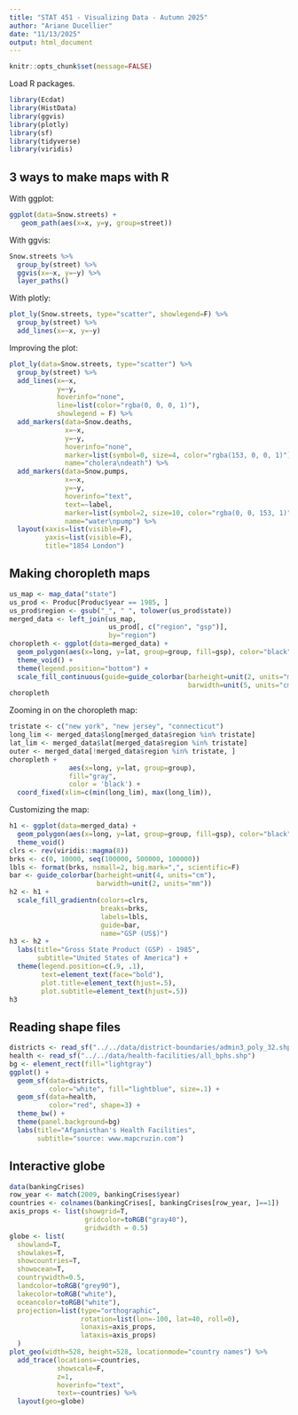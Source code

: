 ```yaml
---
title: "STAT 451 - Visualizing Data - Autumn 2025"
author: "Ariane Ducellier"
date: "11/13/2025"
output: html_document
---
```


```r
knitr::opts_chunk$set(message=FALSE)
```

Load R packages.

```r
library(Ecdat)
library(HistData)
library(ggvis)
library(plotly)
library(sf)
library(tidyverse)
library(viridis)
```

## 3 ways to make maps with R

With ggplot:

```r
ggplot(data=Snow.streets) + 
   geom_path(aes(x=x, y=y, group=street))
```

With ggvis:

```r
Snow.streets %>%
  group_by(street) %>% 
  ggvis(x=~x, y=~y) %>%
  layer_paths()
```

With plotly:

```r
plot_ly(Snow.streets, type="scatter", showlegend=F) %>% 
  group_by(street) %>%
  add_lines(x=~x, y=~y)
```

Improving the plot:

```r
plot_ly(data=Snow.streets, type="scatter") %>%
  group_by(street) %>%
  add_lines(x=~x,
            y=~y,
            hoverinfo="none",
            line=list(color="rgba(0, 0, 0, 1)"),
            showlegend = F) %>%
  add_markers(data=Snow.deaths,
              x=~x,
              y=~y,
              hoverinfo="none",
              marker=list(symbol=0, size=4, color="rgba(153, 0, 0, 1)"),
              name="cholera\ndeath") %>%
  add_markers(data=Snow.pumps,
              x=~x,
              y=~y,
              hoverinfo="text",
              text=~label,
              marker=list(symbol=2, size=10, color="rgba(0, 0, 153, 1)"),
              name="water\npump") %>%
  layout(xaxis=list(visible=F),
         yaxis=list(visible=F),
         title="1854 London")
```

## Making choropleth maps

```r
us_map <- map_data("state")
us_prod <- Produc[Produc$year == 1985, ]
us_prod$region <- gsub("_", " ", tolower(us_prod$state))
merged_data <- left_join(us_map,
                         us_prod[, c("region", "gsp")],
                         by="region")
choropleth <- ggplot(data=merged_data) +
  geom_polygon(aes(x=long, y=lat, group=group, fill=gsp), color="black") +
  theme_void() +
  theme(legend.position="bottom") +
  scale_fill_continuous(guide=guide_colorbar(barheight=unit(2, units="mm"),
                                             barwidth=unit(5, units="cm")))
choropleth 
```

Zooming in on the choropleth map:

```r
tristate <- c("new york", "new jersey", "connecticut")
long_lim <- merged_data$long[merged_data$region %in% tristate]
lat_lim <- merged_data$lat[merged_data$region %in% tristate]
outer <- merged_data[!merged_data$region %in% tristate, ]
choropleth +                                                                            geom_polygon(data=outer,
               aes(x=long, y=lat, group=group),
               fill="gray",
               color = 'black') +
  coord_fixed(xlim=c(min(long_lim), max(long_lim)),                                                 ylim=c(min(lat_lim), max(lat_lim)),                                                   ratio=1.3)     
```

Customizing the map:

```r
h1 <- ggplot(data=merged_data) +                                                  
  geom_polygon(aes(x=long, y=lat, group=group, fill=gsp), color="black") +
  theme_void()
clrs <- rev(viridis::magma(8))
brks <- c(0, 10000, seq(100000, 500000, 100000))
lbls <- format(brks, nsmall=2, big.mark=",", scientific=F)
bar <- guide_colorbar(barheight=unit(4, units="cm"), 
                      barwidth=unit(2, units="mm"))
h2 <- h1 +
  scale_fill_gradientn(colors=clrs,
                       breaks=brks,
                       labels=lbls, 
                       guide=bar,
                       name="GSP (US$)") 
h3 <- h2 +
  labs(title="Gross State Product (GSP) - 1985", 
       subtitle="United States of America") +
  theme(legend.position=c(.9, .1), 
        text=element_text(face="bold"), 
        plot.title=element_text(hjust=.5), 
        plot.subtitle=element_text(hjust=.5))
h3
```

## Reading shape files

```r
districts <- read_sf("../../data/district-boundaries/admin3_poly_32.shp")
health <- read_sf("../../data/health-facilities/all_bphs.shp")    
bg <- element_rect(fill="lightgray")
ggplot() +
  geom_sf(data=districts,
          color="white", fill="lightblue", size=.1) +
  geom_sf(data=health,
          color="red", shape=3) +
  theme_bw() +
  theme(panel.background=bg)
  labs(title="Afganisthan's Health Facilities",
       subtitle="source: www.mapcruzin.com")
```

## Interactive globe

```r
data(bankingCrises)
row_year <- match(2009, bankingCrises$year)
countries <- colnames(bankingCrises[, bankingCrises[row_year, ]==1])
axis_props <- list(showgrid=T,
                   gridcolor=toRGB("gray40"),
                   gridwidth = 0.5)
globe <- list(
  showland=T,
  showlakes=T,
  showcountries=T,
  showocean=T,
  countrywidth=0.5,
  landcolor=toRGB("grey90"),
  lakecolor=toRGB("white"),
  oceancolor=toRGB("white"),
  projection=list(type="orthographic",
                  rotation=list(lon=-100, lat=40, roll=0),
                  lonaxis=axis_props,
                  lataxis=axis_props)
  )
plot_geo(width=528, height=528, locationmode="country names") %>%
  add_trace(locations=~countries,
            showscale=F,
            z=1,
            hoverinfo="text",
            text=~countries) %>%
  layout(geo=globe)      
```
